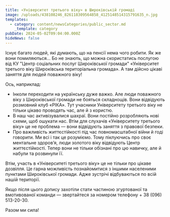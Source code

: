 ```yaml
---
title: «Університет третього віку» в Широківській громаді
image: /uploads/438108246_826118309564858_4125148514315791635_n.jpg
templates:
  - category: content/newsCategories/public_sector.md
    _template: category
pubDate: 2024-05-02T09:04:00.000Z
hideNews: false
---
```


Існує багато людей, які думають, що на пенсії нема чого робити. Як же вони помиляються… Бо не знають, що можна скористатись послугою від КУ "Центр соціальних послуг Широківської громади" «Університет третього віку Широківська територіальна громада». А там дійсно цікаві заняття для людей поважного віку!

Ось, наприклад: 

* Інколи переходити на українську дуже важко. Але люди поважного віку з Широківської громади не бояться складнощів. Вони відвідують розмовний клуб «РІКА». Тут учасники Університету третього віку не тільки цікаво проводять час, але й з користю. 
* В наш час активізувалися шахраї. Вони постійно розробляють нові схеми, щоб ошукати нас. Втім для слухачів «Університету третього віку» це не проблема — вони відвідують заняття з правової безпеки.
* Про важливість життєстійкості під час повномасштабної війни й годі говорити. Ми всі і так це розуміємо. Тому піклуючись про своє ментальне здоров’я, люди золотого віку відвідують Центр життєстійкості. Тепер вони не тільки обізнані про цю навичку, але й набули та розвинули її. 

Втім, участь в «Університеті третього віку» це не тільки про цікаве дозвілля. Це гарна можливість познайомитися з іншими населеними пунктами Широківської громади. Адже зустрічі відбуваються по всій нашій території. 

Якщо після цього допису захотіли стати частиною згуртованої та вмотивованої команди — звертайтеся за номером телефону + 38 (096) 513-20-30. 

Разом ми сила!
